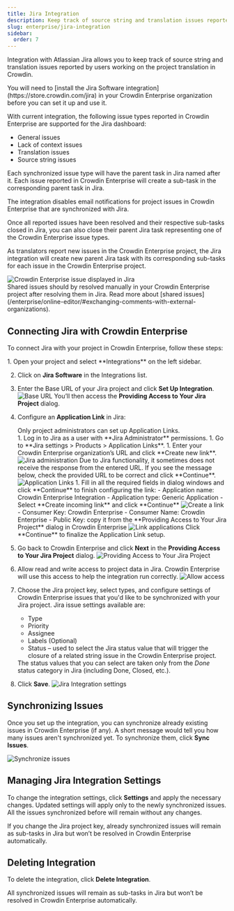 ```yaml
---
title: Jira Integration
description: Keep track of source string and translation issues reported in Crowdin
slug: enterprise/jira-integration
sidebar:
  order: 7
---
```



Integration with Atlassian Jira allows you to keep track of source string and translation issues reported by users working on the project translation in Crowdin.

<Aside>
  You will need to [install the Jira Software integration](https://store.crowdin.com/jira) in your Crowdin Enterprise organization before you can set it up and use it.
</Aside>

With current integration, the following issue types reported in Crowdin Enterprise are supported for the Jira dashboard:

- General issues
- Lack of context issues
- Translation issues
- Source string issues

Each synchronized issue type will have the parent task in Jira named after it. Each issue reported in Crowdin Enterprise will create a sub-task in the corresponding parent task in Jira.

<Aside type="caution">
  The integration disables email notifications for project issues in Crowdin Enterprise that are synchronized with Jira.
</Aside>

Once all reported issues have been resolved and their respective sub-tasks closed in Jira, you can also close their parent Jira task representing one of the Crowdin Enterprise issue types.

As translators report new issues in the Crowdin Enterprise project, the Jira integration will create new parent Jira task with its corresponding sub-tasks for each issue in the Crowdin Enterprise project.

<Image src={subtask} alt="Crowdin Enterprise issue displayed in Jira" />

<Aside>
  Shared issues should by resolved manually in your Crowdin Enterprise project after resolving them in Jira. Read more about [shared issues](/enterprise/online-editor/#exchanging-comments-with-external-organizations).
</Aside>

## Connecting Jira with Crowdin Enterprise

To connect Jira with your project in Crowdin Enterprise, follow these steps:

<Steps>
1. Open your project and select **Integrations** on the left sidebar.

2. Click on **Jira Software** in the Integrations list.

3. Enter the Base URL of your Jira project and click **Set Up Integration**. <Image src={setUp} alt="Base URL" />
    You’ll then access the **Providing Access to Your Jira Project** dialog.

4. Configure an **Application Link** in Jira:
    <Aside>Only project administrators can set up Application Links.</Aside>
    1. Log in to Jira as a user with **Jira Administrator** permissions.
    1. Go to **Jira settings > Products > Application Links**.
    1. Enter your Crowdin Enterprise organization’s URL and click **Create new link**.
        <Image src={createNewLink} alt="Jira administration" />
        Due to Jira functionality, it sometimes does not receive the response from the entered URL. If you see the message below, check the provided URL to be correct and click **Continue**.
        <Image src={warning} alt="Application Links" class="width-lg" />
    1. Fill in all the required fields in dialog windows and click **Continue** to finish configuring the link:
        - Application name: Crowdin Enterprise Integration
        - Application type: Generic Application
        - Select **Create incoming link** and click **Continue** <Image src={linkAppStep1} alt="Create a link" class="width-lg" />
        - Consumer Key: Crowdin Enterprise
        - Consumer Name: Crowdin Enterprise
        - Public Key: copy it from the **Providing Access to Your Jira Project** dialog in Crowdin Enterprise <Image src={linkAppStep2} alt="Link applications" class="width-lg" />
        Click **Continue** to finalize the Application Link setup.

5. Go back to Crowdin Enterprise and click **Next** in the **Providing Access to Your Jira Project** dialog. <Image src={providingAccess} alt="Providing Access to Your Jira Project" />

6. Allow read and write access to project data in Jira. Crowdin Enterprise will use this access to help the integration run correctly. <Image src={allowAccess} alt="Allow access" class="width-lg" />

7. Choose the Jira project key, select types, and configure settings of Crowdin Enterprise issues that you'd like to be synchronized with your Jira project.
    Jira issue settings available are:
    - Type
    - Priority
    - Assignee
    - Labels (Optional)
    - Status &ndash; used to select the Jira status value that will trigger the closure of a related string issue in the Crowdin Enterprise project.
    <Aside>The status values that you can select are taken only from the <i>Done</i> status category in Jira (including Done, Closed, etc.).</Aside>

8. Click **Save**. <Image src={integrationSettings} alt="Jira Integration settings" class="width-lg crowdin-modal" />
</Steps>

## Synchronizing Issues

Once you set up the integration, you can synchronize already existing issues in Crowdin Enterprise (if any). A short message would tell you how many issues aren't synchronized yet. To synchronize them, click **Sync Issues**.

<Image src={syncIssues} alt="Synchronize issues" />

## Managing Jira Integration Settings

To change the integration settings, click **Settings** and apply the necessary changes. Updated settings will apply only to the newly synchronized issues. All the issues synchronized before will remain without any changes.

<Aside>
  If you change the Jira project key, already synchronized issues will remain as sub-tasks in Jira but won’t be resolved in Crowdin Enterprise automatically.
</Aside>

## Deleting Integration

To delete the integration, click **Delete Integration**.

<Aside>
  All synchronized issues will remain as sub-tasks in Jira but won’t be resolved in Crowdin Enterprise automatically.
</Aside>
